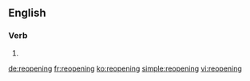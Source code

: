 ==English==

===Verb===
{{head|en|present participle}}

# {{present participle of|reopen|lang=en}}

[[de:reopening]]
[[fr:reopening]]
[[ko:reopening]]
[[simple:reopening]]
[[vi:reopening]]